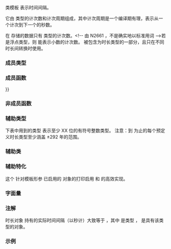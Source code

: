 {{cpp/chrono/title|duration}}
{{cpp/chrono/duration/navbar}}
{{ddcl|header=chrono|since=c++11|1=
template&lt;
    class Rep,
    class Period = std::ratio&lt;1&gt;
&gt; class duration;
}}

类模板 {{tt|std::chrono::duration}} 表示时间间隔。

它由 {{tt|Rep}} 类型的计次数和计次周期组成，其中计次周期是一个编译期有理{{ltt|cpp/numeric/ratio/ratio|f}}，表示从一个计次到下一个的秒数。

在 {{tt|duration}} 存储的数据只有 {{tt|Rep}} 类型的计次数。&lt;!-- 由 N2661 ，不是确实地以标准用词 --&gt;若 {{tt|Rep}} 是浮点类型，则 {{tt|duration}} 能表示小数的计次数。{{tt|Period}} 被包含为时长类型的一部分，且只在不同时长间转换时使用。

===成员类型===
{{dsc begin}}
{{dsc hitem|成员类型|定义}}
{{dsc|{{tt|rep}}|{{tt|Rep}}，表示计次数的算术类型或模仿算术类型的类}}
{{dsc|{{tt|period}}|{{rev inl|until=c++17|{{tt|Period}}}}{{rev inl|since=c++17|{{c/core|typename Period::type}}}}，表示计次周期的 {{lc|std::ratio}}（即每次的秒数）}}
{{dsc end}}

===成员函数===
{{dsc begin}}
{{dsc inc|cpp/chrono/duration/dsc constructor}}
{{dsc inc|cpp/chrono/duration/dsc operator{{=}}}}
{{dsc inc|cpp/chrono/duration/dsc count}}
{{dsc inc|cpp/chrono/duration/dsc zero}}
{{dsc inc|cpp/chrono/duration/dsc min}}
{{dsc inc|cpp/chrono/duration/dsc max}}
{{dsc inc|cpp/chrono/duration/dsc operator arith}}
{{dsc inc|cpp/chrono/duration/dsc operator arith2}}
{{dsc inc|cpp/chrono/duration/dsc operator arith3}}
{{dsc end}}

===非成员函数===
{{dsc begin}}
{{dsc inc|cpp/chrono/duration/dsc operator arith4}}
{{dsc inc|cpp/chrono/duration/dsc operator cmp}}
{{dsc inc|cpp/chrono/duration/dsc duration cast}}
{{dsc inc|cpp/chrono/duration/dsc floor}}
{{dsc inc|cpp/chrono/duration/dsc ceil}}
{{dsc inc|cpp/chrono/duration/dsc round}}
{{dsc inc|cpp/chrono/duration/dsc abs}}
{{dsc inc|cpp/chrono/duration/dsc operator ltlt}}
{{dsc inc|cpp/chrono/duration/dsc from_stream}}
{{dsc end}}

===辅助类型===
下表中用到的类型 {{c/core|/* intXX */}} 表示至少 XX 位的有符号整数类型。
{{dsc begin}}
{{dsc hitem|类型|定义}}
{{dsc|{{ttb|std::chrono::nanoseconds}}|{{c/core|std::chrono::duration&lt;/* int64 */, std::nano&gt;}}}}
{{dsc|{{ttb|std::chrono::microseconds}}|{{c/core|std::chrono::duration&lt;/* int55 */, std::micro&gt;}}}}
{{dsc|{{ttb|std::chrono::milliseconds}}|{{c/core|std::chrono::duration&lt;/* int45 */, std::milli&gt;}}}}
{{dsc|{{ttb|std::chrono::seconds}}|{{c/core|std::chrono::duration&lt;/* int35 */&gt;}}}}
{{dsc|{{ttb|std::chrono::minutes}}|{{c/core|std::chrono::duration&lt;/* int29 */, std::ratio&lt;60&gt;&gt;}}}}
{{dsc|{{ttb|std::chrono::hours}}|{{c/core|std::chrono::duration&lt;/* int23 */, std::ratio&lt;3600&gt;&gt;}}}}
{{dsc|{{ttb|std::chrono::days}} {{mark since c++20}}|{{c/core|std::chrono::duration&lt;/* int25 */, std::ratio&lt;86400&gt;&gt;}}}}
{{dsc|{{ttb|std::chrono::weeks}} {{mark since c++20}}|{{c/core|std::chrono::duration&lt;/* int22 */, std::ratio&lt;604800&gt;&gt;}}}}
{{dsc|{{ttb|std::chrono::months}} {{mark since c++20}}|{{c/core|std::chrono::duration&lt;/* int20 */, std::ratio&lt;2629746&gt;&gt;}}}}
{{dsc|{{ttb|std::chrono::years}} {{mark since c++20}}|{{c/core|std::chrono::duration&lt;/* int17 */, std::ratio&lt;31556952&gt;&gt;}}}}
{{dsc end}}
注意：到 {{tt|hours}} 为止的每个预定义时长类型至少涵盖 ±292 年的范围。

{{rrev|since=c++20|
每个预定义时长类型 {{tt|days}}、{{tt|weeks}}、{{tt|months}} 和 {{tt|years}} 至少涵盖 ±40000 年范围。{{tt|years}} 等于 365.2425 {{tt|days}}（格里高利年的平均长度）。{{tt|months}} 等于 30.436875 {{tt|days}}（恰好为 {{tt|years}} 的 1/12）。
}}

===辅助类===
{{dsc begin}}
{{dsc inc|cpp/chrono/duration/dsc common_type}}
{{dsc inc|cpp/chrono/dsc treat_as_floating_point}}
{{dsc inc|cpp/chrono/dsc duration_values}}
{{dsc inc|cpp/chrono/dsc formatter|duration}}
{{dsc hash|cpp/chrono/duration|nested=true|notes={{mark c++26}}}}
{{dsc end}}

===辅助特化===
{{dcl begin}}
{{dcl|since=c++23|1=
template&lt; class Rep, class Period &gt;
constexpr bool enable_nonlocking_formatter_optimization&lt;chrono::duration&lt;Rep, Period&gt;&gt; 
    = enable_nonlocking_formatter_optimization&lt;Rep&gt;;
}}
{{dcl end}}

这个 {{ltt std|cpp/utility/format/enable_nonlocking_formatter_optimization}} 针对模板形参 {{tt|Rep}} 已启用的 {{tt|chrono::duration}} 对象的打印启用 {{ltt std|cpp/io/print}} 和 {{ltt std|cpp/io/println}} 的高效实现。

===字面量===
{{dsc begin}}
{{dsc namespace|std::literals::chrono_literals|inline=true}}
{{dsc inc|cpp/chrono/dsc operator""h}}
{{dsc inc|cpp/chrono/dsc operator""min}}
{{dsc inc|cpp/chrono/dsc operator""s}}
{{dsc inc|cpp/chrono/dsc operator""ms}}
{{dsc inc|cpp/chrono/dsc operator""us}}
{{dsc inc|cpp/chrono/dsc operator""ns}}
{{dsc end}}

{{rrev|since=c++20|
注意：字面量后缀 {{tt|d}} 和 {{tt|y}} 不指代 {{tt|days}} 和 {{tt|years}}，而是分别指代 {{ltt|cpp/chrono/day}} 和 {{ltt|cpp/chrono/year}}。
}}

===注解===
时长对象 {{c|d}} 持有的实际时间间隔（以秒计）大致等于 {{c|1=d.count() * D::period::num / D::period::den}}，其中 {{tt|D}} 是类型 {{tt|chrono::duration&lt;&gt;}}，{{c|d}} 是具有该类型的对象。

{{feature test macro|__cpp_lib_chrono_udls|value=201304L|std=C++14|[[#字面量|时间类型的用户定义字面量]]}}

===示例===
{{example
|此示例演示如何定义几种自定义时长类型及在类型间转换：
|code=
#include &lt;chrono&gt;
#include &lt;iostream&gt;

using namespace std::chrono_literals;

template&lt;typename T1, typename T2&gt;
using mul = std::ratio_multiply&lt;T1, T2&gt;;

int main()
{
    using microfortnights = std::chrono::duration&lt;float,
        mul&lt;mul&lt;std::ratio&lt;2&gt;, std::chrono::weeks::period&gt;, std::micro&gt;&gt;;
    using nanocenturies = std::chrono::duration&lt;float,
        mul&lt;mul&lt;std::hecto, std::chrono::years::period&gt;, std::nano&gt;&gt;;
    using fps_24 = std::chrono::duration&lt;double, std::ratio&lt;1, 24&gt;&gt;;
    
    std::cout &lt;&lt; "1 秒是：\n";
    
    // 无精度损失的整数尺度转换：无转型
    std::cout &lt;&lt; std::chrono::milliseconds(1s).count() &lt;&lt; " 毫秒\n"
              &lt;&lt; std::chrono::microseconds(1s).count() &lt;&lt; " 微秒\n"
              &lt;&lt; std::chrono::nanoseconds(1s).count()  &lt;&lt; " 纳秒\n";
    
    // 有精度损失的整数尺度转换：需要转型
    std::cout &lt;&lt; std::chrono::duration_cast&lt;std::chrono::minutes&gt;(1s).count()
              &lt;&lt; " 分\n";
    // 不用 duration_cast 的替代方法：
    std::cout &lt;&lt; 1s / 1min &lt;&lt; " 分\n";
    
    // 浮点尺度转换：无转型
    std::cout &lt;&lt; microfortnights(1s).count() &lt;&lt; " 微两周\n"
              &lt;&lt; nanocenturies(1s).count() &lt;&lt; " 纳世纪\n"
              &lt;&lt; "24fps 下的 " &lt;&lt; fps_24(1s).count() &lt;&lt; " 帧\n";
}
|output=
1 秒是：
1000 毫秒
1000000 微秒
1000000000 纳秒
0 分
0 分
0.82672 微两周
0.316887 纳世纪
24fps 下的 24 帧
}}

{{langlinks|de|en|es|fr|it|ja|pt|ru}}